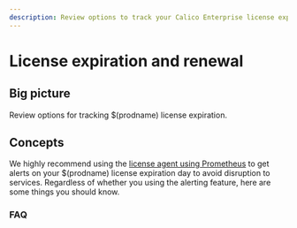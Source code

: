 ```yaml
---
description: Review options to track your Calico Enterprise license expiration.
---
```


# License expiration and renewal


## Big picture

Review options for tracking $(prodname) license expiration.

## Concepts

We highly recommend using the [license agent using Prometheus](monitor/metrics/license-agent.mdx) to get alerts on your $(prodname) license expiration day to avoid disruption to services. Regardless of whether you using the alerting feature, here are some things you should know.

### FAQ

<License />
